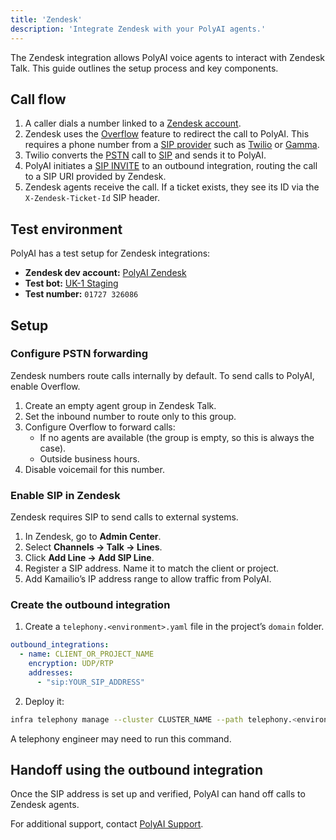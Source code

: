 ```yaml
---
title: 'Zendesk'
description: 'Integrate Zendesk with your PolyAI agents.'
---
```


The Zendesk integration allows PolyAI voice agents to interact with Zendesk Talk. This guide outlines the setup process and key components.

## Call flow

1. A caller dials a number linked to a [Zendesk account](https://support.zendesk.com/hc/en-us/articles/4408884056346-Introduction-Getting-started-with-Zendesk-Support).
2. Zendesk uses the [Overflow](https://support.zendesk.com/hc/en-us/articles/4408832017690-Managing-overflow-calls-and-after-hours-routing-with-Talk) feature to redirect the call to PolyAI. This requires a phone number from a [SIP provider](https://www.techtarget.com/searchunifiedcommunications/definition/Session-Initiation-Protocol) such as [Twilio](https://www.twilio.com/sip-trunking) or [Gamma](https://gammagroup.co/products/sip-trunking-call-management/).
3. Twilio converts the [PSTN](https://www.techtarget.com/searchnetworking/definition/PSTN) call to [SIP](https://www.ietf.org/rfc/rfc3261.txt) and sends it to PolyAI.
4. PolyAI initiates a [SIP INVITE](https://datatracker.ietf.org/doc/html/rfc3261#section-13) to an outbound integration, routing the call to a SIP URI provided by Zendesk.
5. Zendesk agents receive the call. If a ticket exists, they see its ID via the `X-Zendesk-Ticket-Id` SIP header.

## Test environment

PolyAI has a test setup for Zendesk integrations:
- **Zendesk dev account:** [PolyAI Zendesk](https://d3v-polyai.zendesk.com/agent/dashboard)
- **Test bot:** [UK-1 Staging](https://platform.uk-1-staging.polyai.app/telephony-testing-ukstaging/zendesk-test-bot-ukstagingp/flows/main)
- **Test number:** `01727 326086`

## Setup

### Configure PSTN forwarding

Zendesk numbers route calls internally by default. To send calls to PolyAI, enable Overflow.

1. Create an empty agent group in Zendesk Talk.
2. Set the inbound number to route only to this group.
3. Configure Overflow to forward calls:
   - If no agents are available (the group is empty, so this is always the case).
   - Outside business hours.
4. Disable voicemail for this number.

### Enable SIP in Zendesk

Zendesk requires SIP to send calls to external systems.

1. In Zendesk, go to **Admin Center**.
2. Select **Channels → Talk → Lines**.
3. Click **Add Line → Add SIP Line**.
4. Register a SIP address. Name it to match the client or project.
5. Add Kamailio’s IP address range to allow traffic from PolyAI.

### Create the outbound integration

1. Create a `telephony.<environment>.yaml` file in the project’s `domain` folder.

```yaml
outbound_integrations:
  - name: CLIENT_OR_PROJECT_NAME
    encryption: UDP/RTP
    addresses:
      - "sip:YOUR_SIP_ADDRESS"
```

2. Deploy it:

```bash
infra telephony manage --cluster CLUSTER_NAME --path telephony.<environment>.yaml
```

A telephony engineer may need to run this command.

## Handoff using the outbound integration

Once the SIP address is set up and verified, PolyAI can hand off calls to Zendesk agents.

For additional support, contact [PolyAI Support](mailto:platform-support@poly-ai.com).

